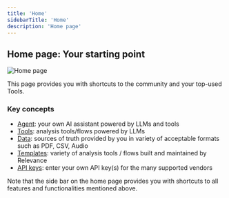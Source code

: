 ```yaml
---
title: 'Home'
sidebarTitle: 'Home'
description: 'Home page'
---
```


## Home page: Your starting point
![Home page](/images/get-started/home.png)

This page provides you with shortcuts to the community and your top-used Tools.

### Key concepts
* [Agent](/get-started/key-concepts/agent): your own AI assistant powered by LLMs and tools
* [Tools](/get-started/key-concepts/tools): analysis tools/flows powered by LLMs
* [Data](/get-started/key-concepts/data): sources of truth provided by you in variety of acceptable formats such as PDF, CSV, Audio
* [Templates](/get-started/key-concepts/templates): variety of analysis tools / flows built and maintained by Relevance
* [API keys](/get-started/key-concepts/api-keys): enter your own API key(s) for the many supported vendors 

Note that the side bar on the home page provides you with shortcuts to all features and functionalities mentioned above.                  
